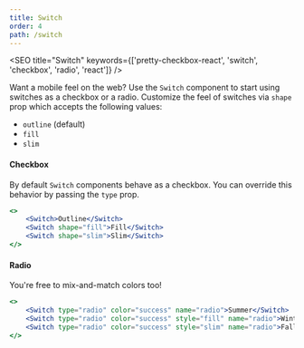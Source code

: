 ```yaml
---
title: Switch
order: 4
path: /switch
---
```



<SEO title="Switch" keywords={['pretty-checkbox-react', 'switch', 'checkbox', 'radio', 'react']} />

Want a mobile feel on the web? Use the `Switch` component to start using switches as a checkbox or a radio. Customize the feel of switches via `shape` prop which accepts the following values:

* `outline` (default)
* `fill`
* `slim`

#### Checkbox
By default `Switch` components behave as a checkbox. You can override this behavior by passing the `type` prop.

```jsx live
<>
    <Switch>Outline</Switch>
    <Switch shape="fill">Fill</Switch>
    <Switch shape="slim">Slim</Switch>
</>
```

#### Radio
You're free to mix-and-match colors too!

```jsx live
<>
    <Switch type="radio" color="success" name="radio">Summer</Switch>
    <Switch type="radio" color="success" style="fill" name="radio">Winter</Switch>
    <Switch type="radio" color="success" style="slim" name="radio">Fall</Switch>
</>
```
